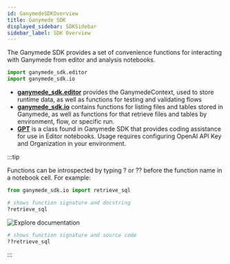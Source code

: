 ```yaml
---
id: GanymedeSDKOverview
title: Ganymede SDK
displayed_sidebar: SDKSidebar
sidebar_label: SDK Overview
---
```




The Ganymede SDK provides a set of convenience functions for interacting with Ganymede from editor and analysis notebooks.

```python
import ganymede_sdk.editor
import ganymede_sdk.io
```

- [**ganymede_sdk.editor**](./ModuleEditor.mdx) provides the GanymedeContext, used to store runtime data, as well as functions for testing and validating flows
- [**ganymede_sdk.io**](./ModuleIO.mdx) contains functions for listing files and tables stored in Ganymede, as well as functions for that retrieve files and tables by environment, flow, or specific run.
- [**GPT**](./GPT.mdx) is a class found in Ganymede SDK that provides coding assistance for use in Editor notebooks.  Usage requires configuring OpenAI API Key and Organization in your environment.

:::tip

Functions can be introspected by typing ? or ?? before the function name in a notebook cell.  For example:

```python
from ganymede_sdk.io import retrieve_sql

# shows function signature and docstring 
?retrieve_sql
```

<div style={{textAlign: 'center'}}>
  <img alt="Explore documentation" 
       src="https://ganymede-bio.mo.cloudinary.net/apiServer/Example_Function_Docstring20230712.png"
       />
</div>


```python
# shows function signature and source code
??retrieve_sql
```
:::